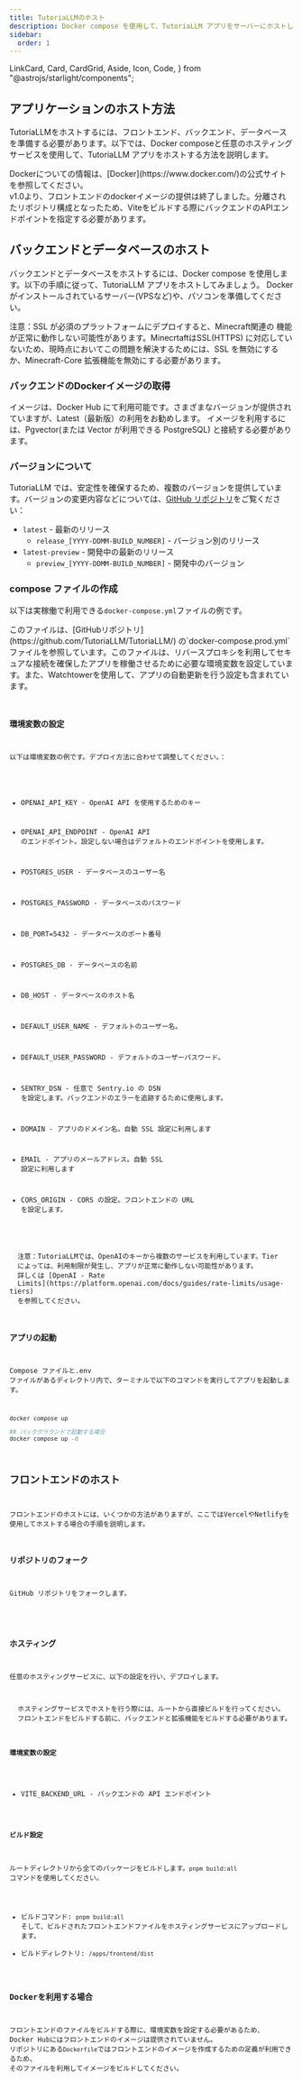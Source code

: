 ```yaml
---
title: TutoriaLLMのホスト
description: Docker compose を使用して、TutoriaLLM アプリをサーバーにホストしてみましょう。
sidebar:
  order: 1
---
```


  LinkCard,
  Card,
  CardGrid,
  Aside,
  Icon,
  Code,
} from "@astrojs/starlight/components";

## アプリケーションのホスト方法

TutoriaLLMをホストするには、フロントエンド、バックエンド、データベースを準備する必要があります。以下では、Docker composeと任意のホスティングサービスを使用して、TutoriaLLM アプリをホストする方法を説明します。

<Aside type="note" title="Dockerについて">
  Dockerについての情報は、[Docker](https://www.docker.com/)の公式サイトを参照してください。
</Aside>

<Aside type="note" title="変更点">
  v1.0より、フロントエンドのdockerイメージの提供は終了しました。分離されたリポジトリ構成となったため、Viteをビルドする際にバックエンドのAPIエンドポイントを指定する必要があります。
</Aside>

## バックエンドとデータベースのホスト

バックエンドとデータベースをホストするには、Docker compose を使用します。以下の手順に従って、TutoriaLLM アプリをホストしてみましょう。
Docker がインストールされているサーバー(VPSなど)や、パソコンを準備してください。

<Aside type="caution" title="注意！">
  注意：SSL が必須のプラットフォームにデプロイすると、Minecraft関連の
  機能が正常に動作しない可能性があります。MinecrtaftはSSL(HTTPS)
  に対応していないため、現時点においてこの問題を解決するためには、SSL
  を無効にするか、Minecraft-Core 拡張機能を無効にする必要があります。
</Aside>

### バックエンドのDockerイメージの取得

イメージは、Docker Hub にて利用可能です。さまざまなバージョンが提供されていますが、Latest（最新版）の利用をお勧めします。
イメージを利用するには、Pgvector(または Vector が利用できる PostgreSQL) と接続する必要があります。

<LinkCard
  title="Docker Hub - TutoriaLLM_api"
  href="https://hub.docker.com/r/soumame/tutoriallm_api"
/>

### バージョンについて

TutoriaLLM では、安定性を確保するため、複数のバージョンを提供しています。バージョンの変更内容などについては、[GitHub リポジトリ](https://github.com/TutoriaLLM/TutoriaLLM/)をご覧ください：

- `latest` - 最新のリリース
  - `release_[YYYY-DDMM-BUILD_NUMBER]` - バージョン別のリリース
- `latest-preview` - 開発中の最新のリリース
  - `preview_[YYYY-DDMM-BUILD_NUMBER]` - 開発中のバージョン

### compose ファイルの作成


以下は実稼働で利用できる`docker-compose.yml`ファイルの例です。

<Aside type="note" title="ノート">
  このファイルは、[GitHubリポジトリ](https://github.com/TutoriaLLM/TutoriaLLM/)
  の`docker-compose.prod.yml`ファイルを参照しています。このファイルは、リバースプロキシを利用してセキュアな接続を確保したアプリを稼働させるために必要な環境変数を設定しています。また、Watchtowerを使用して、アプリの自動更新を行う設定も含まれています。
</Aside>

<Code code={composeProdExample} lang="yaml" title="./docker-compose.yml" />

### 環境変数の設定

以下は環境変数の例です。デプロイ方法に合わせて調整してください。：

- OPENAI_API_KEY - OpenAI API を使用するためのキー
- OPENAI_API_ENDPOINT - OpenAI API のエンドポイント。設定しない場合はデフォルトのエンドポイントを使用します。

- POSTGRES_USER - データベースのユーザー名
- POSTGRES_PASSWORD - データベースのパスワード
- DB_PORT=5432 - データベースのポート番号
- POSTGRES_DB - データベースの名前
- DB_HOST - データベースのホスト名

- DEFAULT_USER_NAME - デフォルトのユーザー名。
- DEFAULT_USER_PASSWORD - デフォルトのユーザーパスワード。

- SENTRY_DSN - 任意で Sentry.io の DSN を設定します。バックエンドのエラーを追跡するために使用します。

- DOMAIN - アプリのドメイン名。自動 SSL 設定に利用します
- EMAIL - アプリのメールアドレス。自動 SSL 設定に利用します

- CORS_ORIGIN - CORS の設定。フロントエンドの URL を設定します。

<Aside type="caution" title="注意！">
  注意：TutoriaLLMでは、OpenAIのキーから複数のサービスを利用しています。Tier
  によっては、利用制限が発生し、アプリが正常に動作しない可能性があります。
  詳しくは [OpenAI - Rate
  Limits](https://platform.openai.com/docs/guides/rate-limits/usage-tiers)
  を参照してください。
</Aside>

### アプリの起動

Compose ファイルと.env ファイルがあるディレクトリ内で、ターミナルで以下のコマンドを実行してアプリを起動します。

```sh
docker compose up

## バックグラウンドで起動する場合
docker compose up -d

```

## フロントエンドのホスト

フロントエンドのホストには、いくつかの方法がありますが、ここではVercelやNetlifyを使用してホストする場合の手順を説明します。

### リポジトリのフォーク

GitHub リポジトリをフォークします。

<LinkCard
  title="GitHub リポジトリ"
  description="TutoriaLLM の GitHub リポジトリを確認してください。"
  href="https://github.com/TutoriaLLM/TutoriaLLM"
/>

### ホスティング

任意のホスティングサービスに、以下の設定を行い、デプロイします。

<Aside type="caution" title="注意！">
  ホスティングサービスでホストを行う際には、ルートから直接ビルドを行ってください。
  フロントエンドをビルドする前に、バックエンドと拡張機能をビルドする必要があります。
</Aside>

#### 環境変数の設定

- VITE_BACKEND_URL - バックエンドの API エンドポイント

#### ビルド設定

ルートディレクトリから全てのパッケージをビルドします。`pnpm build:all` コマンドを使用してください。

- ビルドコマンド: `pnpm build:all`
  そして、ビルドされたフロントエンドファイルをホスティングサービスにアップロードします。
- ビルドディレクトリ: `/apps/frontend/dist`

### Dockerを利用する場合

フロントエンドのファイルをビルドする際に、環境変数を設定する必要があるため、
Docker Hubにはフロントエンドのイメージは提供されていません。
リポジトリにある`Dockerfile`ではフロントエンドのイメージを作成するための定義が利用できるため、
そのファイルを利用してイメージをビルドしてください。
